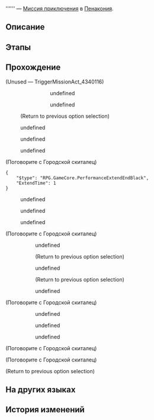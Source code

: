 {{Дополнить|Диалоги.}}
{{Миссия Инфобокс
|id              = 4340116
|Название        = 
|Изображение     = Миссия Освоения .png
|Тип             = Миссия приключения
|События         = 
|Глава           = 
|Условия         = Завершена [[Миссия Освоения]] ''[[Враг государства]]''
|Персонажи       = Городской скиталец; Первопроходец
|СтартЛокация    = Риф потока сновидений
|Мир             = Пенакония
|Локации         = Риф потока сновидений
|Предыдущая      = 
|Следующая       = 
|Награды         = 
}}
'''''' — [[Миссия приключения]] в [[Пенакония]].

==Описание==
{{Описание|<!--официальное описание из Перекрёстка судеб-->}}

==Этапы==


==Прохождение==
{{Дополнить}}


;(Unused &mdash; TriggerMissionAct_4340116)
:<!--Unknown TalkSentence: 434024001-->
::<!--Unknown TalkSentence: 434024002-->
::<!--Unknown TalkSentence: 434024003-->
::<!--Unknown TalkSentence: 434024004-->
:::{{Диалог|Стрелка}} undefined
:::<!--Unknown TalkSentence: 434024006-->
:::<!--Unknown TalkSentence: 434024007-->
:::<!--Unknown TalkSentence: 434024008-->
:::<!--Unknown TalkSentence: 434024009-->
::::{{tx}}
:::{{Диалог|Стрелка}} undefined
:::<!--Unknown TalkSentence: 434024008-->
:::<!--Unknown TalkSentence: 434024009-->
::::{{tx}}
::<!--Unknown TalkSentence: 434024008-->
::<!--Unknown TalkSentence: 434024009-->
:::{{tx}}
:;(Return to previous option selection)
<!--Unknown TalkSentence: 434024044-->
<!--Unknown TalkSentence: 434024045-->
<!--Unknown TalkSentence: 434024046-->
:{{Диалог|Стрелка}} undefined
:{{Диалог|Стрелка}} undefined
:{{Диалог|Стрелка}} undefined
<!--Unknown TalkSentence: 434024048-->
<!--Unknown TalkSentence: 434024053-->

;(Поговорите с Городской скиталец)
<pre>{
	"$type": "RPG.GameCore.PerformanceExtendEndBlack",
	"ExtendTime": 1
}</pre>
<!--Unknown TalkSentence: 434024001-->
<!--Unknown TalkSentence: 434024002-->
<!--Unknown TalkSentence: 434024003-->
<!--Unknown TalkSentence: 434024004-->
<!--Unknown TalkSentence: 434024005-->
<!--Unknown TalkSentence: 434024006-->
<!--Unknown TalkSentence: 434024007-->
<!--Unknown TalkSentence: 434024008-->
<!--Unknown TalkSentence: 434024009-->
<!--Unknown TalkSentence: 434024010-->
<!--Unknown TalkSentence: 434024011-->
<!--Unknown TalkSentence: 434024012-->
<!--Unknown TalkSentence: 434024013-->
<!--Unknown TalkSentence: 434024014-->
<!--Unknown TalkSentence: 434024015-->
<!--Unknown TalkSentence: 434024016-->
<!--Unknown TalkSentence: 434024017-->
<!--Unknown TalkSentence: 434024018-->
<!--Unknown TalkSentence: 434024019-->
<!--Unknown TalkSentence: 434024020-->
<!--Unknown TalkSentence: 434024021-->
<!--Unknown TalkSentence: 434024022-->
<!--Unknown TalkSentence: 434024023-->
<!--Unknown TalkSentence: 434024024-->
<!--Unknown TalkSentence: 434024025-->
<!--Unknown TalkSentence: 434024026-->
<!--Unknown TalkSentence: 434024027-->
<!--Unknown TalkSentence: 434024028-->
<!--Unknown TalkSentence: 434024029-->
<!--Unknown TalkSentence: 434024030-->
<!--Unknown TalkSentence: 434024031-->
<!--Unknown TalkSentence: 434024032-->
<!--Unknown TalkSentence: 434024033-->
<!--Unknown TalkSentence: 434024034-->
<!--Unknown TalkSentence: 434024035-->
<!--Unknown TalkSentence: 434024036-->
<!--Unknown TalkSentence: 434024037-->
<!--Unknown TalkSentence: 434024038-->
<!--Unknown TalkSentence: 434024039-->
<!--Unknown TalkSentence: 434024040-->
<!--Unknown TalkSentence: 434024041-->
<!--Unknown TalkSentence: 434024042-->
<!--Unknown TalkSentence: 434024043-->
<!--Unknown TalkSentence: 434024044-->
<!--Unknown TalkSentence: 434024045-->
<!--Unknown TalkSentence: 434024046-->
<!--Unknown TalkSentence: 434024047-->
<!--Unknown TalkSentence: 434024048-->
<!--Unknown TalkSentence: 434024049-->
<!--Unknown TalkSentence: 434024050-->
<!--Unknown TalkSentence: 434024051-->
<!--Unknown TalkSentence: 434024052-->
<!--Unknown TalkSentence: 434024053-->
<!--Unknown TalkSentence: 434024054-->
<!--Unknown TalkSentence: 434024055-->
<!--Unknown TalkSentence: 434024056-->
<!--Unknown TalkSentence: 434024057-->
:{{Диалог|Стрелка}} undefined
:<!--Unknown TalkSentence: 434024059-->
:<!--Unknown TalkSentence: 434024060-->
:<!--Unknown TalkSentence: 434024061-->
:<!--Unknown TalkSentence: 434024062-->
:<!--Unknown TalkSentence: 434024063-->
:<!--Unknown TalkSentence: 434024064-->
::{{tx}}
:{{Диалог|Стрелка}} undefined
:<!--Unknown TalkSentence: 434024061-->
:<!--Unknown TalkSentence: 434024062-->
:<!--Unknown TalkSentence: 434024063-->
:<!--Unknown TalkSentence: 434024064-->
::{{tx}}
:{{Диалог|Стрелка}} undefined
:<!--Unknown TalkSentence: 434024063-->
:<!--Unknown TalkSentence: 434024064-->
::{{tx}}
<!--Unknown TalkSentence: 434024063-->
<!--Unknown TalkSentence: 434024064-->
:{{tx}}

;(Поговорите с Городской скиталец)
:{{tx}}
::{{Диалог}} undefined
::<!--Unknown TalkSentence: 434024067-->
:::{{tx}}
::;(Return to previous option selection)
::{{Диалог}} undefined
::<!--Unknown TalkSentence: 434024069-->
:::{{tx}}
::;(Return to previous option selection)
::{{Диалог}} undefined
::<!--Unknown TalkSentence: 434024071-->
:::{{tx}}
:::{{tx}}
<!--Unknown TalkSentence: 434024087-->

;(Поговорите с Городской скиталец)
<!--Unknown TalkSentence: 434024001-->
:<!--Unknown TalkSentence: 434024002-->
:<!--Unknown TalkSentence: 434024003-->
:<!--Unknown TalkSentence: 434024004-->
:<!--Unknown TalkSentence: 434024005-->
:<!--Unknown TalkSentence: 434024006-->
:<!--Unknown TalkSentence: 434024007-->
:<!--Unknown TalkSentence: 434024008-->
:<!--Unknown TalkSentence: 434024009-->
:<!--Unknown TalkSentence: 434024010-->
:<!--Unknown TalkSentence: 434024011-->
:<!--Unknown TalkSentence: 434024012-->
:<!--Unknown TalkSentence: 434024013-->
:<!--Unknown TalkSentence: 434024014-->
:<!--Unknown TalkSentence: 434024015-->
:<!--Unknown TalkSentence: 434024016-->
:<!--Unknown TalkSentence: 434024017-->
:<!--Unknown TalkSentence: 434024018-->
:<!--Unknown TalkSentence: 434024019-->
:<!--Unknown TalkSentence: 434024020-->
:<!--Unknown TalkSentence: 434024021-->
:<!--Unknown TalkSentence: 434024022-->
:<!--Unknown TalkSentence: 434024023-->
:<!--Unknown TalkSentence: 434024024-->
:<!--Unknown TalkSentence: 434024025-->
:<!--Unknown TalkSentence: 434024026-->
:<!--Unknown TalkSentence: 434024027-->
:<!--Unknown TalkSentence: 434024028-->
:<!--Unknown TalkSentence: 434024029-->
:<!--Unknown TalkSentence: 434024030-->
:<!--Unknown TalkSentence: 434024031-->
:<!--Unknown TalkSentence: 434024032-->
:<!--Unknown TalkSentence: 434024033-->
:<!--Unknown TalkSentence: 434024034-->
:<!--Unknown TalkSentence: 434024035-->
:<!--Unknown TalkSentence: 434024036-->
:<!--Unknown TalkSentence: 434024037-->
:<!--Unknown TalkSentence: 434024038-->
:<!--Unknown TalkSentence: 434024039-->
:<!--Unknown TalkSentence: 434024040-->
:<!--Unknown TalkSentence: 434024041-->
:<!--Unknown TalkSentence: 434024042-->
:<!--Unknown TalkSentence: 434024043-->
:<!--Unknown TalkSentence: 434024044-->
:<!--Unknown TalkSentence: 434024045-->
:<!--Unknown TalkSentence: 434024046-->
:<!--Unknown TalkSentence: 434024047-->
:<!--Unknown TalkSentence: 434024048-->
:<!--Unknown TalkSentence: 434024049-->
:<!--Unknown TalkSentence: 434024050-->
:<!--Unknown TalkSentence: 434024051-->
:<!--Unknown TalkSentence: 434024052-->
:<!--Unknown TalkSentence: 434024053-->
:<!--Unknown TalkSentence: 434024054-->
:<!--Unknown TalkSentence: 434024055-->
:<!--Unknown TalkSentence: 434024056-->
:<!--Unknown TalkSentence: 434024057-->
:<!--Unknown TalkSentence: 434024058-->
:<!--Unknown TalkSentence: 434024059-->
:<!--Unknown TalkSentence: 434024060-->
:<!--Unknown TalkSentence: 434024061-->
:<!--Unknown TalkSentence: 434024062-->
:<!--Unknown TalkSentence: 434024063-->
:<!--Unknown TalkSentence: 434024064-->
:<!--Unknown TalkSentence: 434024065-->
:<!--Unknown TalkSentence: 434024066-->
:<!--Unknown TalkSentence: 434024067-->
:<!--Unknown TalkSentence: 434024068-->
:<!--Unknown TalkSentence: 434024069-->
:<!--Unknown TalkSentence: 434024070-->
:<!--Unknown TalkSentence: 434024071-->
:<!--Unknown TalkSentence: 434024072-->
:<!--Unknown TalkSentence: 434024073-->
:<!--Unknown TalkSentence: 434024074-->
:<!--Unknown TalkSentence: 434024075-->
:<!--Unknown TalkSentence: 434024076-->
:<!--Unknown TalkSentence: 434024077-->
:<!--Unknown TalkSentence: 434024078-->
:<!--Unknown TalkSentence: 434024079-->
:<!--Unknown TalkSentence: 434024080-->
:<!--Unknown TalkSentence: 434024081-->
:<!--Unknown TalkSentence: 434024082-->
:<!--Unknown TalkSentence: 434024083-->
:<!--Unknown TalkSentence: 434024084-->
:<!--Unknown TalkSentence: 434024085-->
:<!--Unknown TalkSentence: 434024086-->
:<!--Unknown TalkSentence: 434024087-->
:<!--Unknown TalkSentence: 434024088-->
::{{Диалог|Стрелка}} undefined
::<!--Unknown TalkSentence: 434024090-->
::<!--Unknown TalkSentence: 434024091-->
::<!--Unknown TalkSentence: 434024092-->
::<!--Unknown TalkSentence: 434024093-->
::<!--Unknown TalkSentence: 434024094-->
::<!--Unknown TalkSentence: 434024095-->
::<!--Unknown TalkSentence: 434024096-->
::<!--Unknown TalkSentence: 434024097-->
::<!--Unknown TalkSentence: 434024098-->
::<!--Unknown TalkSentence: 434024099-->
::<!--Unknown TalkSentence: 434024100-->
::{{Диалог|Стрелка}} undefined
::<!--Unknown TalkSentence: 434024092-->
::<!--Unknown TalkSentence: 434024093-->
::<!--Unknown TalkSentence: 434024094-->
::<!--Unknown TalkSentence: 434024095-->
::<!--Unknown TalkSentence: 434024096-->
::<!--Unknown TalkSentence: 434024097-->
::<!--Unknown TalkSentence: 434024098-->
::<!--Unknown TalkSentence: 434024099-->
::<!--Unknown TalkSentence: 434024100-->
::{{Диалог|Стрелка}} undefined
::<!--Unknown TalkSentence: 434024094-->
::<!--Unknown TalkSentence: 434024095-->
::<!--Unknown TalkSentence: 434024096-->
::<!--Unknown TalkSentence: 434024097-->
::<!--Unknown TalkSentence: 434024098-->
::<!--Unknown TalkSentence: 434024099-->
::<!--Unknown TalkSentence: 434024100-->
:<!--Unknown TalkSentence: 434024094-->
:<!--Unknown TalkSentence: 434024095-->
:<!--Unknown TalkSentence: 434024096-->
:<!--Unknown TalkSentence: 434024097-->
:<!--Unknown TalkSentence: 434024098-->
:<!--Unknown TalkSentence: 434024099-->
:<!--Unknown TalkSentence: 434024100-->
<!--Unknown TalkSentence: 434024118-->

;(Поговорите с Городской скиталец)
:{{tx}}
<!--Unknown TalkSentence: 434024124-->

;(Поговорите с Городской скиталец)
<!--Unknown TalkSentence: 434024021-->
;(Return to previous option selection)
{{Диалог Конец}}

==На других языках==
{{На других языках
|en   = 
|zhs  = 
|zht  = 
|ja   = 
|ko   = 
|es   = 
|fr   = 
|ru   = 
|th   = 
|vi   = 
|de   = 
|id   = 
|pt   = 
}}

==История изменений==
{{История изменений|2.7}}
